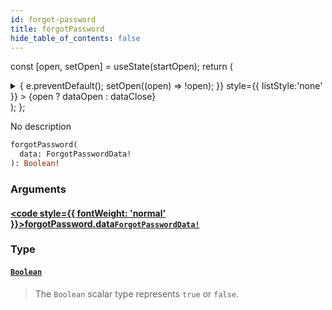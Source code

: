 ```yaml
---
id: forgot-password
title: forgotPassword
hide_table_of_contents: false
---
```






const [open, setOpen] = useState(startOpen);
return (
<details {...(open ? { open: true } : {})} className="details" style={{ border:'none', boxShadow:'none', background:'var(--ifm-background-color)' }}>
<summary
onClick={(e) => {
e.preventDefault();
setOpen((open) => !open);
}}
style={{ listStyle:'none' }} >
{open ? dataOpen : dataClose}
</summary>
{open && children}
</details>
);
};

No description

```graphql
forgotPassword(
  data: ForgotPasswordData!
): Boolean!
```

### Arguments

#### [<code style={{ fontWeight: 'normal' }}>forgotPassword.<b>data</b></code>](#)<Bullet />[`ForgotPasswordData!`](/schema/inputs/forgot-password-data) <Badge class="secondary" text="non-null"/> <Badge class="secondary" text="input"/>

>

### Type

#### [`Boolean`](/schema/scalars/boolean) <Badge class="secondary" text="scalar"/>

> The `Boolean` scalar type represents `true` or `false`.
